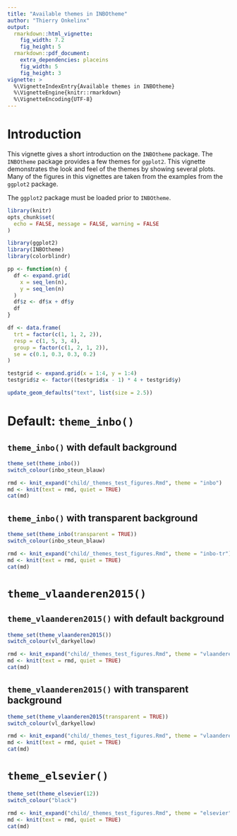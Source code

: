 ```yaml
---
title: "Available themes in INBOtheme"
author: "Thierry Onkelinx"
output:
  rmarkdown::html_vignette:
    fig_width: 7.2
    fig_height: 5
  rmarkdown::pdf_document:
    extra_dependencies: placeins
    fig_width: 5
    fig_height: 3
vignette: >
  %\VignetteIndexEntry{Available themes in INBOtheme}
  %\VignetteEngine{knitr::rmarkdown}
  %\VignetteEncoding{UTF-8}
---
```


# Introduction

This vignette gives a short introduction on the `INBOtheme` package.
The `INBOtheme` package provides a few themes for `ggplot2`.
This vignette demonstrates the look and feel of the themes by showing several plots.
Many of the figures in this vignettes are taken from the examples from the `ggplot2` package.

The `ggplot2` package must be loaded prior to `INBOtheme`.

```r
library(knitr)
opts_chunk$set(
  echo = FALSE, message = FALSE, warning = FALSE
)
```

```r
library(ggplot2)
library(INBOtheme)
library(colorblindr)
```
```r
pp <- function(n) {
  df <- expand.grid(
    x = seq_len(n),
    y = seq_len(n)
  )
  df$z <- df$x + df$y
  df
}

df <- data.frame(
  trt = factor(c(1, 1, 2, 2)),
  resp = c(1, 5, 3, 4),
  group = factor(c(1, 2, 1, 2)),
  se = c(0.1, 0.3, 0.3, 0.2)
)

testgrid <- expand.grid(x = 1:4, y = 1:4)
testgrid$z <- factor((testgrid$x - 1) * 4 + testgrid$y)
```

```r
update_geom_defaults("text", list(size = 2.5))
```

# Default: `theme_inbo()`

## `theme_inbo()` with default background

```r
theme_set(theme_inbo())
switch_colour(inbo_steun_blauw)
```

```r
rmd <- knit_expand("child/_themes_test_figures.Rmd", theme = "inbo")
md <- knit(text = rmd, quiet = TRUE)
cat(md)
```

## `theme_inbo()` with transparent background

```r
theme_set(theme_inbo(transparent = TRUE))
switch_colour(inbo_steun_blauw)
```

```r
rmd <- knit_expand("child/_themes_test_figures.Rmd", theme = "inbo-tr")
md <- knit(text = rmd, quiet = TRUE)
cat(md)
```

# `theme_vlaanderen2015()`

## `theme_vlaanderen2015()` with default background

```r
theme_set(theme_vlaanderen2015())
switch_colour(vl_darkyellow)
```

```r
rmd <- knit_expand("child/_themes_test_figures.Rmd", theme = "vlaanderen")
md <- knit(text = rmd, quiet = TRUE)
cat(md)
```

## `theme_vlaanderen2015()` with transparent background

```r
theme_set(theme_vlaanderen2015(transparent = TRUE))
switch_colour(vl_darkyellow)
```

```r
rmd <- knit_expand("child/_themes_test_figures.Rmd", theme = "vlaanderen-tr")
md <- knit(text = rmd, quiet = TRUE)
cat(md)
```

# `theme_elsevier()`

```r
theme_set(theme_elsevier(12))
switch_colour("black")
```

```r
rmd <- knit_expand("child/_themes_test_figures.Rmd", theme = "elsevier")
md <- knit(text = rmd, quiet = TRUE)
cat(md)
```
